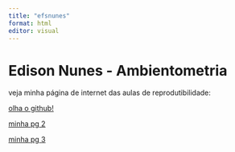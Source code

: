 ```yaml
---
title: "efsnunes"
format: html
editor: visual
---
```


# Edison Nunes - Ambientometria

veja minha página de internet das aulas de reprodutibilidade:

[olha o github!](https://chatgpt.com/)

[minha pg 2](pagina2.html)

[minha pg 3](pagina3.html)
